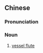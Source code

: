 ==Chinese==
{{zh-forms|type=21}}

===Pronunciation===
{{zh-pron
|m=róngqìdí
|cat=n
}}

===Noun===
{{zh-noun}}

# [[vessel flute]]

{{zh-cat|Musical instruments}}